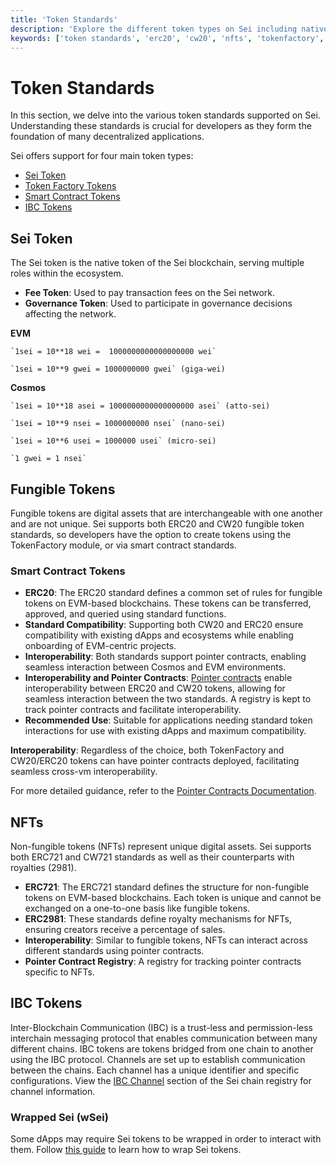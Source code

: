 ```yaml
---
title: 'Token Standards'
description: 'Explore the different token types on Sei including native SEI, TokenFactory tokens, smart contract tokens (ERC20/CW20), NFTs, and IBC tokens, with implementation guidance for each standard.'
keywords: ['token standards', 'erc20', 'cw20', 'nfts', 'tokenfactory', 'ibc tokens']
---
```



# Token Standards

In this section, we delve into the various token standards supported on Sei.
Understanding these standards is crucial for developers as they form the
foundation of many decentralized applications.

Sei offers support for four main token types:

- [Sei Token](#sei-token)
- [Token Factory Tokens](#tokenfactory)
- [Smart Contract Tokens](#smart-contract-tokens)
- [IBC Tokens](#ibc-tokens)

## **Sei Token**

The Sei token is the native token of the Sei blockchain, serving multiple roles
within the ecosystem.

- **Fee Token**: Used to pay transaction fees on the Sei network.
- **Governance Token**: Used to participate in governance decisions affecting
  the network.

**EVM**

    `1sei = 10**18 wei =  1000000000000000000 wei`

    `1sei = 10**9 gwei = 1000000000 gwei` (giga-wei)

**Cosmos**

    `1sei = 10**18 asei = 1000000000000000000 asei` (atto-sei)

    `1sei = 10**9 nsei = 1000000000 nsei` (nano-sei)

    `1sei = 10**6 usei = 1000000 usei` (micro-sei)

    `1 gwei = 1 nsei`

## **Fungible Tokens**

Fungible tokens are digital assets that are interchangeable with one another and
are not unique. Sei supports both ERC20 and CW20 fungible token standards, so
developers have the option to create tokens using the TokenFactory module, or via
smart contract standards.

### Smart Contract Tokens

- **ERC20**: The ERC20 standard defines a common set of rules for fungible
  tokens on EVM-based blockchains. These tokens can be transferred, approved,
  and queried using standard functions.
- **Standard Compatibility**: Supporting both CW20 and ERC20 ensure
  compatibility with existing dApps and ecosystems while enabling onboarding of
  EVM-centric projects.
- **Interoperability**: Both standards support pointer contracts, enabling
  seamless interaction between Cosmos and EVM environments.
- **Interoperability and Pointer Contracts**:
  [Pointer contracts](/learn/pointers) enable interoperability
  between ERC20 and CW20 tokens, allowing for seamless interaction between the
  two standards. A registry is kept to track pointer contracts and facilitate
  interoperability.
- **Recommended Use**: Suitable for applications needing standard token
  interactions for use with existing dApps and maximum compatibility.

<Callout>
<b>Interoperability</b>: Regardless of the choice, both TokenFactory and CW20/ERC20 tokens can have pointer contracts deployed, facilitating seamless cross-vm interoperability.

For more detailed guidance, refer to the
[Pointer Contracts Documentation](/learn/pointers).

</Callout>

## **NFTs**

Non-fungible tokens (NFTs) represent unique digital assets. Sei supports both
ERC721 and CW721 standards as well as their counterparts with royalties (2981).

- **ERC721**: The ERC721 standard defines the structure for non-fungible tokens
  on EVM-based blockchains. Each token is unique and cannot be exchanged on a
  one-to-one basis like fungible tokens.
- **ERC2981**: These standards define royalty mechanisms for NFTs,
  ensuring creators receive a percentage of sales.
- **Interoperability**: Similar to fungible tokens, NFTs can interact across
  different standards using pointer contracts.
- **Pointer Contract Registry**: A registry for tracking pointer contracts
  specific to NFTs.

## **IBC Tokens**

Inter-Blockchain Communication (IBC) is a trust-less and permission-less interchain
messaging protocol that enables communication between many different chains. IBC
tokens are tokens bridged from one chain to another using the IBC protocol.
Channels are set up to establish communication between the chains. Each channel
has a unique identifier and specific configurations. View the
[IBC Channel](https://github.com/sei-protocol/chain-registry/blob/main/ibc_info.json)
section of the Sei chain registry for channel information.

### **Wrapped Sei (wSei)**

Some dApps may require Sei tokens to be wrapped in order to interact with them. Follow [this guide](/learn/wrapped-sei) to learn how to wrap Sei tokens.
